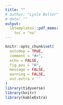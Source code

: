```yaml
---
title: ""
# author: "Lysle Boller"
# date: ""
output:
  lbtemplates::pdf_memo:
    toc = "no"
---
```


```r
knitr::opts_chunk$set(
  autodep = TRUE,
  comment = "#>",
  echo = FALSE,
  fig.pos = "H",
  message = FALSE,
  warning = FALSE,
  out.extra = ''
)
library(tidyverse)
library(knitr)
library(kableExtra)
```
